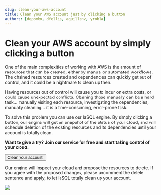 ```yaml
---
slug: clean-your-aws-account
title: Clean your AWS account just by clicking a button
authors: [depombo, dfellis, aguillenv, yrobla]
---
```


# Clean your AWS account by simply clicking a button

One of the main complexities of working with AWS is the amount of resources that can be created, either by manual or automated workflows. The chained resources created and dependencies can quickly get out of control, and it could be a nightmare to clean up then.

Having resources out of control will cause you to incur on extra costs, or could cause unexpected conflicts. Cleaning those manually can be a hard task... manually visiting each resource, investigating the dependencies, manually cleaning... it is a time-consuming, error-prone task.

To solve this problem you can use our IaSQL engine. By simply clicking a button, our engine will get an snapshot of the status of your cloud, and will schedule deletion of the existing resources and its dependencies until your account is totally clean.

**Want to give a try? Join our service for free and start taking control of your cloud.**

<!--- https://www.urlencoder.org/ -->

<p>
  <a href="https://app.iasql.com/#/button/IaSQL AWS account cleanup/--%20Installing%20all%20IaSQL%20modules%0ASELECT%20iasql_install%28variadic%20array%28select%20module_name%20from%20iasql_modules_list%28%29%29%29%3B%0A--%20Deleting%20all%20resources%20from%20the%20db%0ASELECT%20%2A%20FROM%20delete_all_records%28%29%3B%0A--%20Previewing%20changes%20in%20your%20account%0ASELECT%20%2A%20FROM%20iasql_preview_apply%28%29%3B%0A--%20Applying%20delete%20changes%2C%20please%20uncomment%20it%20to%20perform%20the%20cleanup%0A--SELECT%20%2A%20FROM%20iasql_apply%28%29%3B">
    <button class="button button--lg button--primary">Clean your account!</button>
  </a>
</p>

<p>
  Our engine will inspect your cloud and propose the resources to delete. If you agree with the proposed
  changes, please uncomment the delete sentence and apply, to let IaSQL totally clean up your account.
</p>

<div class="col col--12">
  <img src="/img/clean_all_screenshot.png" />
</div>
